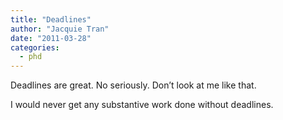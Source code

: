 ```yaml
---
title: "Deadlines"
author: "Jacquie Tran"
date: "2011-03-28"
categories:
  - phd
---
```


Deadlines are great. No seriously. Don't look at me like that.

I would never get any substantive work done without deadlines.